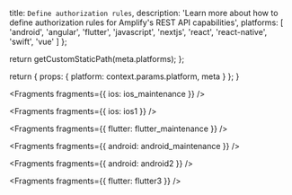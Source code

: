 
  title: `Define authorization rules`,
  description: 'Learn more about how to define authorization rules for Amplify's REST API capabilities',
  platforms: [
    'android',
    'angular',
    'flutter',
    'javascript',
    'nextjs',
    'react',
    'react-native',
    'swift',
    'vue'
  ]
};

  return getCustomStaticPath(meta.platforms);
};

  return {
    props: {
      platform: context.params.platform,
      meta
    }
  };
}


<Fragments fragments={{ ios: ios_maintenance }} />


<Fragments fragments={{ ios: ios1 }} />


<Fragments fragments={{ flutter: flutter_maintenance }} />


<Fragments fragments={{ android: android_maintenance }} />


<Fragments fragments={{ android: android2 }} />


<Fragments fragments={{ flutter: flutter3 }} />
